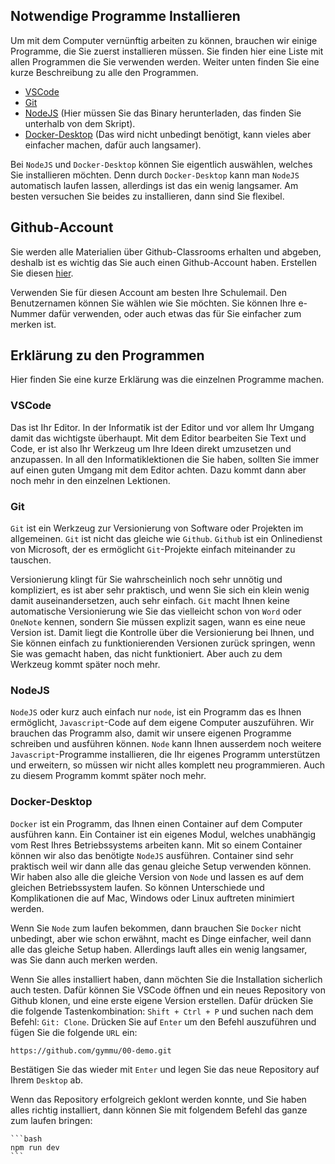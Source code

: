
## Notwendige Programme Installieren

Um mit dem Computer vernünftig arbeiten zu können, brauchen wir einige
Programme, die Sie zuerst installieren müssen. Sie finden hier eine Liste mit
allen Programmen die Sie verwenden werden. Weiter unten finden Sie eine kurze
Beschreibung zu alle den Programmen.

- [VSCode](https://code.visualstudio.com/download)
- [Git](https://git-scm.com/downloads)
- [NodeJS](https://nodejs.org/en/download) (Hier müssen Sie das Binary
herunterladen, das finden Sie unterhalb von dem Skript).
- [Docker-Desktop](https://www.docker.com/products/docker-desktop/) (Das wird
nicht unbedingt benötigt, kann vieles aber einfacher machen, dafür auch
langsamer).

Bei `NodeJS` und `Docker-Desktop` können Sie eigentlich auswählen, welches Sie
installieren möchten. Denn durch `Docker-Desktop` kann man `NodeJS` automatisch
laufen lassen, allerdings ist das ein wenig langsamer. Am besten versuchen Sie
beides zu installieren, dann sind Sie flexibel.

## Github-Account

Sie werden alle Materialien über Github-Classrooms erhalten und abgeben,
deshalb ist es wichtig das Sie auch einen Github-Account haben. Erstellen Sie
diesen [hier](https://github.com/signup).

Verwenden Sie für diesen Account am besten Ihre Schulemail. Den Benutzernamen
können Sie wählen wie Sie möchten. Sie können Ihre e-Nummer dafür verwenden,
oder auch etwas das für Sie einfacher zum merken ist.

## Erklärung zu den Programmen

Hier finden Sie eine kurze Erklärung was die einzelnen Programme machen.

### VSCode

Das ist Ihr Editor. In der Informatik ist der Editor und vor allem Ihr Umgang
damit das wichtigste überhaupt. Mit dem Editor bearbeiten Sie Text und Code, er
ist also Ihr Werkzeug um Ihre Ideen direkt umzusetzen und anzupassen. In all
den Informatiklektionen die Sie haben, sollten Sie immer auf einen guten Umgang
mit dem Editor achten. Dazu kommt dann aber noch mehr in den einzelnen
Lektionen.

### Git

`Git` ist ein Werkzeug zur Versionierung von Software oder Projekten im
allgemeinen. `Git` ist nicht das gleiche wie `Github`. `Github` ist ein
Onlinedienst von Microsoft, der es ermöglicht `Git`-Projekte einfach
miteinander zu tauschen.

Versionierung klingt für Sie wahrscheinlich noch sehr unnötig und kompliziert,
es ist aber sehr praktisch, und wenn Sie sich ein klein wenig damit
auseinandersetzen, auch sehr einfach. `Git` macht Ihnen keine automatische
Versionierung wie Sie das vielleicht schon von `Word` oder `OneNote` kennen,
sondern Sie müssen explizit sagen, wann es eine neue Version ist. Damit liegt
die Kontrolle über die Versionierung bei Ihnen, und Sie können einfach zu
funktionierenden Versionen zurück springen, wenn Sie was gemacht haben, das
nicht funktioniert. Aber auch zu dem Werkzeug kommt später noch mehr.

### NodeJS

`NodeJS` oder kurz auch einfach nur `node`, ist ein Programm das es Ihnen
ermöglicht, `Javascript`-Code auf dem eigene Computer auszuführen. Wir brauchen
das Programm also, damit wir unsere eigenen Programme schreiben und ausführen
können. `Node` kann Ihnen ausserdem noch weitere `Javascript`-Programme
installieren, die Ihr eigenes Programm unterstützen und erweitern, so müssen
wir nicht alles komplett neu programmieren. Auch zu diesem Programm kommt
später noch mehr.

### Docker-Desktop

`Docker` ist ein Programm, das Ihnen einen Container auf dem Computer ausführen
kann. Ein Container ist ein eigenes Modul, welches unabhängig vom Rest Ihres
Betriebssystems arbeiten kann. Mit so einem Container können wir also das
benötigte `NodeJS` ausführen. Container sind sehr praktisch weil wir dann alle
das genau gleiche Setup verwenden können. Wir haben also alle die gleiche
Version von `Node` und lassen es auf dem gleichen Betriebssystem laufen. So
können Unterschiede und Komplikationen die auf Mac, Windows oder Linux
auftreten minimiert werden.

Wenn Sie `Node` zum laufen bekommen, dann brauchen Sie `Docker` nicht
unbedingt, aber wie schon erwähnt, macht es Dinge einfacher, weil dann alle das
gleiche Setup haben. Allerdings lauft alles ein wenig langsamer, was Sie dann
auch merken werden.

<Example title="Installation testen">

Wenn Sie alles installiert haben, dann möchten Sie die Installation sicherlich
auch testen. Dafür können Sie VSCode öffnen und ein neues Repository von Github
klonen, und eine erste eigene Version erstellen. Dafür drücken Sie die folgende
Tastenkombination: `Shift + Ctrl + P` und suchen nach dem Befehl: `Git: Clone`.
Drücken Sie auf `Enter` um den Befehl auszuführen und fügen Sie die folgende
`URL` ein:

```text
https://github.com/gymmu/00-demo.git
```

Bestätigen Sie das wieder mit `Enter` und legen Sie das neue Repository auf
Ihrem `Desktop` ab.

Wenn das Repository erfolgreich geklont werden konnte, und Sie haben alles
richtig installiert, dann können Sie mit folgendem Befehl das ganze zum laufen
    bringen:

    ```bash
    npm run dev
    ```

</Example>

